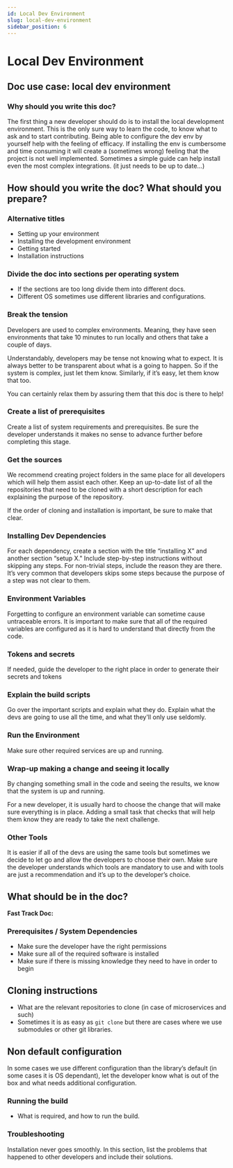 ```yaml
---
id: Local Dev Environment
slug: local-dev-environment
sidebar_position: 6
---
```


# Local Dev Environment

## Doc use case: local dev environment

### Why should you write this doc?

The first thing a new developer should do is to install the local development environment. This is the only sure way to learn the code, to know what to ask and to start contributing.
Being able to configure the dev env by yourself help with the feeling of efficacy. If installing the env is cumbersome and time consuming it will create a (sometimes wrong) feeling that the project is not well implemented.
Sometimes a simple guide can help install even the most complex integrations. (it just needs to be up to date…)


## How should you write the doc? What should you prepare?

### Alternative titles
- Setting up your environment
- Installing the development environment
- Getting started
- Installation instructions

### Divide the doc into sections per operating system
- If the sections are too long divide them into different docs.
- Different OS sometimes use different libraries and configurations.

### Break the tension
Developers are used to complex environments. Meaning, they have seen environments that take 10 minutes to run locally and others that take a couple of days.

Understandably, developers may be tense not knowing what to expect. It is always better to be transparent about what is a going to happen. So if the system is complex, just let them know. Similarly, if it’s easy, let them know that too. 

You can certainly relax them by assuring them that this doc is there to help!

### Create a list of prerequisites

Create a list of system requirements and prerequisites. Be sure the developer understands it makes no sense to advance further before completing this stage.

### Get the sources

We recommend creating project folders in the same place for all developers which will help them assist each other. Keep an up-to-date list of all the repositories that need to be cloned with a short description for each explaining the purpose of the repository.

If the order of cloning and installation is important, be sure to make that clear.

### Installing Dev Dependencies

For each dependency, create a section with the title “installing X” and another section “setup X." Include step-by-step instructions without skipping any steps. For non-trivial steps, include the reason they are there. It’s very common that developers skips some steps because the purpose of a step was not clear to them.

### Environment Variables
Forgetting to configure an environment variable can sometime cause untraceable errors. It is important to make sure that all of the required variables are configured as it is hard to understand that directly from the code.

### Tokens and secrets
If needed, guide the developer to the right place in order to generate their secrets and tokens

### Explain the build scripts
Go over the important scripts and explain what they do. Explain what the devs are going to use all the time, and what they'll only use seldomly.

### Run the Environment
Make sure other required services are up and running.

### Wrap-up making a change and seeing it locally

By changing something small in the code and seeing the results, we know that the system is up and running.

For a new developer, it is usually hard to choose the change that will make sure everything is in place. Adding a small task that checks that will help them know they are ready to take the next challenge.

### Other Tools

It is easier if all of the devs are using the same tools but sometimes we decide to let go and allow the developers to choose their own.
Make sure the developer understands which tools are mandatory to use and with tools are just a recommendation and it’s up to the developer’s choice.

## What should be in the doc?
**Fast Track Doc:**

### Prerequisites / System Dependencies
- Make sure the developer have the right permissions
- Make sure all of the required software is installed
- Make sure if there is missing knowledge they need to have in order to begin

## Cloning instructions
- What are the relevant repositories to clone (in case of microservices and such) 
- Sometimes it is as easy as `git clone` but there are cases where we use submodules or other git libraries.

## Non default configuration
In some cases we use different configuration than the library’s default (in some cases it is OS dependant), let the developer know what is out of the box and what needs additional configuration. 

### Running the build
- What is required, and how to run the build.

### Troubleshooting
Installation never goes smoothly. In this section, list the problems that happened to other developers and include their solutions.